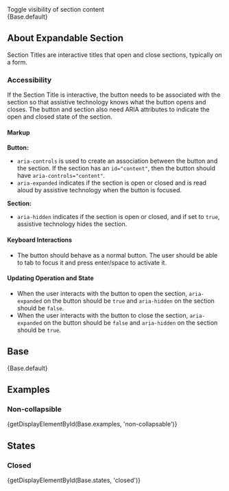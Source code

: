
<div className="doc lead">
  Toggle visibility of section content
</div>

<CodeView exampleOnly>
  {Base.default}
</CodeView>

## About Expandable Section
Section Titles are interactive titles that open and close sections, typically on a form.

### Accessibility
If the Section Title is interactive, the button needs to be associated with the section so that assistive technology knows what the button opens and closes. The button and section also need ARIA attributes to indicate the open and closed state of the section.

#### Markup

**Button:**
- `aria-controls` is used to create an association between the button and the section. If the section has an `id="content"`, then the button should have `aria-controls="content"`.
- `aria-expanded` indicates if the section is open or closed and is read aloud by assistive technology when the button is focused.

**Section:**
- `aria-hidden` indicates if the section is open or closed, and if set to `true`, assistive technology hides the section.

#### Keyboard Interactions
- The button should behave as a normal button. The user should be able to tab to focus it and press enter/space to activate it.

#### Updating Operation and State
- When the user interacts with the button to open the section, `aria-expanded` on the button should be `true` and `aria-hidden` on the section should be `false`.
- When the user interacts with the button to close the section, `aria-expanded` on the button should be `false` and `aria-hidden` on the section should be `true`.


## Base
<CodeView>
  {Base.default}
</CodeView>

## Examples
### Non-collapsible
<CodeView>
  {getDisplayElementById(Base.examples, 'non-collapsable')}
</CodeView>

## States

### Closed
<CodeView>
  {getDisplayElementById(Base.states, 'closed')}
</CodeView>
